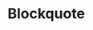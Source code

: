 
<Meta title="Objects/Blockquote" component={Blockquote} />

# Blockquote

<Canvas>
  <Story name="default">
    <Blockquote
      quote={text("quote", "Quote")}
      cite={text("cite", "Cite")}
      pulled={boolean("pulled", false)}
    />
  </Story>
</Canvas>
